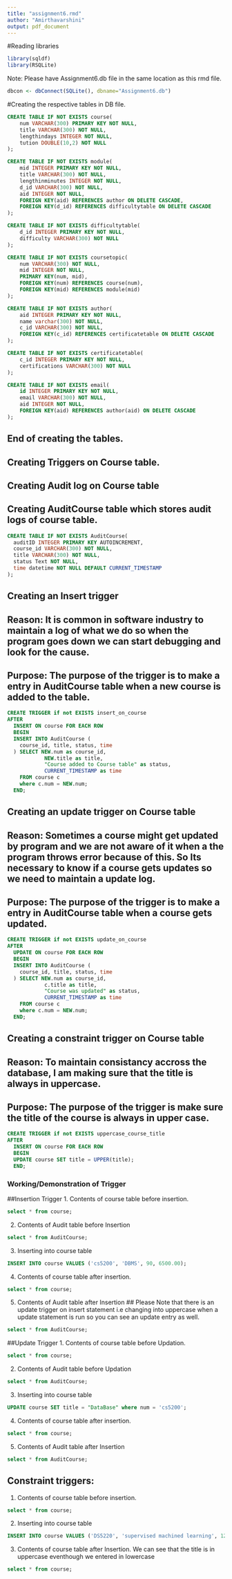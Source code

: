 ```yaml
---
title: "assignment6.rmd"
author: "Amirthavarshini"
output: pdf_document
---
```


#Reading libraries
```r
library(sqldf)
library(RSQLite)
```

Note: Please have Assignment6.db file in the same location as this rmd file.
```r
dbcon <- dbConnect(SQLite(), dbname="Assignment6.db")
```

#Creating the respective tables in DB file. 
```sql

CREATE TABLE IF NOT EXISTS course(
	num VARCHAR(300) PRIMARY KEY NOT NULL, 
    title VARCHAR(300) NOT NULL,
    lengthindays INTEGER NOT NULL,   
    tution DOUBLE(10,2) NOT NULL	
); 

```

```sql
CREATE TABLE IF NOT EXISTS module(
	mid INTEGER PRIMARY KEY NOT NULL,
    title VARCHAR(300) NOT NULL,
    lengthinminutes INTEGER NOT NULL,
    d_id VARCHAR(300) NOT NULL,
    aid INTEGER NOT NULL,
    FOREIGN KEY(aid) REFERENCES author ON DELETE CASCADE,
	FOREIGN KEY(d_id) REFERENCES difficultytable ON DELETE CASCADE
); 

```

```sql
CREATE TABLE IF NOT EXISTS difficultytable(
	d_id INTEGER PRIMARY KEY NOT NULL,
	difficulty VARCHAR(300) NOT NULL
);

```

```sql
CREATE TABLE IF NOT EXISTS coursetopic(
	num VARCHAR(300) NOT NULL,
    mid INTEGER NOT NULL,
    PRIMARY KEY(num, mid),
    FOREIGN KEY(num) REFERENCES course(num),
    FOREIGN KEY(mid) REFERENCES module(mid)
); 

```

```sql
CREATE TABLE IF NOT EXISTS author(
	aid INTEGER PRIMARY KEY NOT NULL,
    name varchar(300) NOT NULL,
    c_id VARCHAR(300) NOT NULL,
    FOREIGN KEY(c_id) REFERENCES certificatetable ON DELETE CASCADE
); 

```

```sql
CREATE TABLE IF NOT EXISTS certificatetable(
	c_id INTEGER PRIMARY KEY NOT NULL,
	certifications VARCHAR(300) NOT NULL
);

```

```sql
CREATE TABLE IF NOT EXISTS email(
	id INTEGER PRIMARY KEY NOT NULL,
    email VARCHAR(300) NOT NULL,
    aid INTEGER NOT NULL,
    FOREIGN KEY(aid) REFERENCES author(aid) ON DELETE CASCADE
);   

```
## End of creating the tables. 



## Creating Triggers on Course table. 
## Creating Audit log on Course table
## Creating AuditCourse table which stores audit logs of course table. 
```sql
CREATE TABLE IF NOT EXISTS AuditCourse(
  auditID INTEGER PRIMARY KEY AUTOINCREMENT, 
  course_id VARCHAR(300) NOT NULL, 
  title VARCHAR(300) NOT NULL, 
  status Text NOT NULL, 
  time datetime NOT NULL DEFAULT CURRENT_TIMESTAMP
);
```


## Creating an Insert trigger
## Reason: It is common in software industry to maintain a log of what we do so when the program goes down we can start debugging and look for the cause. 
## Purpose: The purpose of the trigger is to make a entry in AuditCourse table when a new course is added to the table. 
```sql
CREATE TRIGGER if not EXISTS insert_on_course 
AFTER 
  INSERT ON course FOR EACH ROW
  BEGIN 
  INSERT INTO AuditCourse (
    course_id, title, status, time
  ) SELECT NEW.num as course_id, 
            NEW.title as title, 
            "Course added to Course table" as status,
            CURRENT_TIMESTAMP as time
    FROM course c
    where c.num = NEW.num;
  END;
```

## Creating an update trigger on Course table
## Reason: Sometimes a course might get updated by program and we are not aware of it when a the program throws error because of this. So Its necessary to know if a course gets updates so we need to maintain a update log. 
## Purpose: The purpose of the trigger is to make a entry in AuditCourse table when a course gets updated.
```sql
CREATE TRIGGER if not EXISTS update_on_course 
AFTER 
  UPDATE ON course FOR EACH ROW
  BEGIN 
  INSERT INTO AuditCourse (
    course_id, title, status, time
  ) SELECT NEW.num as course_id, 
            c.title as title, 
            "Course was updated" as status,
            CURRENT_TIMESTAMP as time
    FROM course c
    where c.num = NEW.num;
  END;
```


## Creating a constraint trigger on Course table
## Reason: To maintain consistancy accross the database, I am making sure that the title is always in uppercase. 
## Purpose: The purpose of the trigger is make sure the title of the course is always in upper case. 
```sql
CREATE TRIGGER if not EXISTS uppercase_course_title 
AFTER 
  INSERT ON course FOR EACH ROW
  BEGIN 
  UPDATE course SET title = UPPER(title);
  END;
```


### Working/Demonstration of Trigger

##Insertion Trigger
1. Contents of course table before insertion. 
```sql
select * from course;
```
2. Contents of Audit table before Insertion
```sql
select * from AuditCourse;
```

3. Inserting into course table
```sql
INSERT INTO course VALUES ('cs5200', 'DBMS', 90, 6500.00);
```

4. Contents of course table after insertion. 
```sql
select * from course;
```
5. Contents of Audit table after Insertion
## Please Note that there is an update trigger on insert statement i.e changing into uppercase when a update statement is run so you can see an update entry as well. 
```sql
select * from AuditCourse;
```


##Update Trigger
1. Contents of course table before Updation. 
```sql
select * from course;
```
2. Contents of Audit table before Updation
```sql
select * from AuditCourse;
```

3. Inserting into course table
```sql
UPDATE course SET title = "DataBase" where num = 'cs5200';
```

4. Contents of course table after insertion. 
```sql
select * from course;
```
5. Contents of Audit table after Insertion
```sql
select * from AuditCourse;
```



## Constraint triggers:
1. Contents of course table before insertion. 
```sql
select * from course;
```

2. Inserting into course table
```sql
INSERT INTO course VALUES ('DS5220', 'supervised machined learning', 120, 6500.00);
```

3. Contents of course table after Insertion. We can see that the title is in uppercase eventhough we entered in lowercase 
```sql
select * from course;
```
